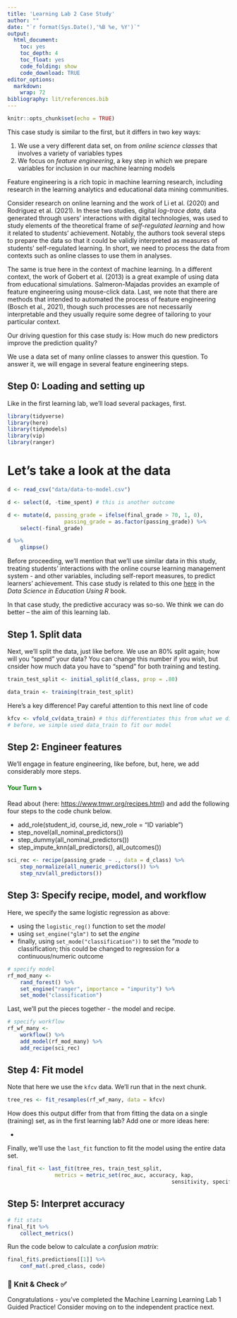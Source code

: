 ```yaml
---
title: 'Learning Lab 2 Case Study'
author: ""
date: "`r format(Sys.Date(),'%B %e, %Y')`"
output:
  html_document:
    toc: yes
    toc_depth: 4
    toc_float: yes
    code_folding: show
    code_download: TRUE
editor_options:
  markdown:
    wrap: 72
bibliography: lit/references.bib
---
```


```r
knitr::opts_chunk$set(echo = TRUE)
```

This case study is similar to the first, but it differs in two key ways:

1.  We use a very different data set, on from *online science classes*
    that involves a variety of variables types
2.  We focus on *feature engineering*, a key step in which we prepare
    variables for inclusion in our machine learning models

Feature engineering is a rich topic in machine learning research,
including research in the learning analytics and educational data mining
communities.

Consider research on online learning and the work of Li et al. (2020)
and Rodriguez et al. (2021). In these two studies, digital *log-trace
data*, data generated through users' interactions with digital
technologies, was used to study elements of the theoretical frame of
*self-regulated learning* and how it related to students' achievement.
Notably, the authors took several steps to prepare the data so that it
could be validly interpreted as measures of students' self-regulated
learning. In short, we need to process the data from contexts such as
online classes to use them in analyses.

The same is true here in the context of machine learning. In a different
context, the work of Gobert et al. (2013) is a great example of using
data from educational simulations. Salmeron-Majadas provides an example
of feature engineering using mouse-click data. Last, we note that there
are methods that intended to automated the process of feature
engineering (Bosch et al., 2021), though such processes are not
necessarily interpretable and they usually require some degree of
tailoring to your particular context.

Our driving question for this case study is: How much do new predictors
improve the prediction quality?

We use a data set of many online classes to answer this question. To
answer it, we will engage in several feature engineering steps.

## Step 0: Loading and setting up

Like in the first learning lab, we'll load several packages, first.

```r
library(tidyverse)
library(here)
library(tidymodels)
library(vip)
library(ranger)
```

# Let's take a look at the data

```r
d <- read_csv("data/data-to-model.csv")

d <- select(d, -time_spent) # this is another outcome

d <- mutate(d, passing_grade = ifelse(final_grade > 70, 1, 0),
                  passing_grade = as.factor(passing_grade)) %>% 
    select(-final_grade)
```

```r
d %>% 
    glimpse()
```

Before proceeding, we'll mention that we'll use similar data in this
study, treating students' interactions with the online course learning
management system - and other variables, including self-report measures,
to predict learners' achievement. This case study is related to this one
[here](https://datascienceineducation.com/c14.html) in the *Data Science
in Education Using R* book.

In that case study, the predictive accuracy was so-so. We think we can
do better -- the aim of this learning lab.

## Step 1. Split data

Next, we'll split the data, just like before. We use an 80% split again;
how will you "spend" your data? You can change this number if you wish,
but cnsider how much data you have to "spend" for both training and
testing.

```r
train_test_split <- initial_split(d_class, prop = .80)

data_train <- training(train_test_split)
```

Here's a key difference! Pay careful attention to this next line of code

```r
kfcv <- vfold_cv(data_train) # this differentiates this from what we did before
# before, we simple used data_train to fit our model
```

## Step 2: Engineer features

We'll engage in feature engineering, like before, but, here, we add
considerably more steps.

#### [Your Turn]{style="color: green;"} ⤵ {style="font-style: normal; font-variant-caps: normal; letter-spacing: normal; orphans: auto; text-align: start; text-indent: 0px; text-transform: none; white-space: normal; widows: auto; word-spacing: 0px; -webkit-tap-highlight-color: rgba(26, 26, 26, 0.3); -webkit-text-size-adjust: auto; -webkit-text-stroke-width: 0px; text-decoration: none; caret-color: rgb(0, 0, 0); color: rgb(0, 0, 0);"}

Read about (here: <https://www.tmwr.org/recipes.html>) and add the
following four steps to the code chunk below.

-   add_role(student_id, course_id, new_role = "ID variable")\
-   step_novel(all_nominal_predictors())\
-   step_dummy(all_nominal_predictors())\
-   step_impute_knn(all_predictors(), all_outcomes())

```r
sci_rec <- recipe(passing_grade ~ ., data = d_class) %>% 
    step_normalize(all_numeric_predictors()) %>%
    step_nzv(all_predictors())
```

## Step 3: Specify recipe, model, and workflow

Here, we specify the same logistic regression as above:

-   using the `logistic_reg()` function to set the *model*
-   using `set_engine("glm")` to set the *engine*
-   finally, using `set_mode("classification"))` to set the "*mode* to
    classification; this could be changed to regression for a
    continuous/numeric outcome

```r
# specify model
rf_mod_many <-
    rand_forest() %>%
    set_engine("ranger", importance = "impurity") %>%
    set_mode("classification")
```

Last, we'll put the pieces together - the model and recipe.

```r
# specify workflow
rf_wf_many <-
    workflow() %>%
    add_model(rf_mod_many) %>% 
    add_recipe(sci_rec)
```

## Step 4: Fit model

Note that here we use the `kfcv` data. We'll run that in the next chunk.

```r
tree_res <- fit_resamples(rf_wf_many, data = kfcv)
```

How does this output differ from that from fitting the data on a single
(training) set, as in the first learning lab? Add one or more ideas
here:

-   

Finally, we'll use the `last_fit` function to fit the model using the
entire data set.

```r
final_fit <- last_fit(tree_res, train_test_split,
               metrics = metric_set(roc_auc, accuracy, kap, 
                                                    sensitivity, specificity, precision))
```

## Step 5: Interpret accuracy

```r
# fit stats
final_fit %>%
    collect_metrics()
```

Run the code below to calculate a *confusion matrix*:

```r
final_fit$.predictions[[1]] %>% 
    conf_mat(.pred_class, code)
```

### 🧶 Knit & Check ✅

Congratulations - you've completed the Machine Learning Learning Lab 1
Guided Practice! Consider moving on to the independent practice next.

